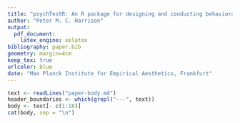 ```yaml
---
title: "psychTestR: An R package for designing and conducting behavioral experiments^[This is an unpublished preprint that has yet to undergo peer review (`r format(Sys.time(), format = '%B %d, %Y')`).]"
author: "Peter M. C. Harrison"
output: 
  pdf_document:
    latex_engine: xelatex
bibliography: paper.bib
geometry: margin=4cm
keep_tex: true
urlcolor: blue
date: "Max Planck Institute for Empirical Aesthetics, Frankfurt"
---
```


```r
text <- readLines("paper-body.md")
header_boundaries <- which(grepl("---", text))
body <- text[- c(1:18)]
cat(body, sep = "\n")
```
